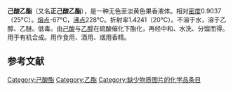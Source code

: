 {{chembox
| Verifiedfields = changed
| Watchedfields = changed
| verifiedrevid = 
| Name = Ethyl hexanoate
| ImageFile =Ethyl-hexanoate.svg
| ImageName = 
| PIN = Ethyl hexanoate
| OtherNames = 
|Section1={{Chembox Identifiers
| CASNo_Ref = 
| CASNo = 123-66-0
|  PubChem = 31265
|  ChemSpiderID = 29005
|  SMILES = CCCCCC(=O)OCC
|  InChI = 1/C8H16O2/c1-3-5-6-7-8(9)10-4-2/h3-7H2,1-2H3
|  InChIKey = SHZIWNPUGXLXDT-UHFFFAOYAA
| ChEBI_Ref = 
| ChEBI = 
| StdInChI_Ref = {{stdinchicite|changed|chemspider}}
| StdInChI = 1S/C8H16O2/c1-3-5-6-7-8(9)10-4-2/h3-7H2,1-2H3
| StdInChIKey_Ref = {{stdinchicite|changed|chemspider}}
| StdInChIKey = SHZIWNPUGXLXDT-UHFFFAOYSA-N
  }}
|Section2={{Chembox Properties
| C=8 | H=16 | O=2
| Appearance = 无色液体<ref name=GESTIS>{{GESTIS|ZVG=32110}}</ref>
| Odor = 果味<ref name=GESTIS/>
| Density = 0.87 g/cm<sup>3</sup><ref name=GESTIS/>
| MeltingPtC = -67
| MeltingPt_ref= <ref name=GESTIS/>
| BoilingPtC = 168
| BoilingPt_ref= <ref name=GESTIS/>
}}
}}

'''己酸乙酯'''（又名'''正己酸乙酯'''），是一种无色至淡黄色果香液体。相对[[密度|密度]]0.9037（25°C）。[[熔点|熔点]]-67°C，[[沸点|沸点]]228°C。折射率1.4241（20°C）。不溶于水，溶于乙醇、乙醚。低毒。由[[己酸|己酸]]与[[乙醇|乙醇]]在硫酸催化下酯化，再经中和、水洗、分馏而得。用于有机合成。用作食用、酒用、烟用香精。

==参考文献==
{{reflist}}

[[Category:己酸酯|Category:己酸酯]]
[[Category:乙酯|Category:乙酯]]
[[Category:缺少物质图片的化学品条目|Category:缺少物质图片的化学品条目]]